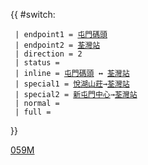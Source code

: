 {{ #switch: {{{format|}}}
  | endpoint1 = [[屯門碼頭公共運輸交匯處|屯門碼頭]]
  | endpoint2 = [[荃灣站公共運輸交匯處|荃灣站]]
  | direction = 2
  | status =
  | inline = [[屯門碼頭公共運輸交匯處|屯門碼頭]] ↔ [[荃灣站公共運輸交匯處|荃灣站]]
  | special1 = [[悅湖山莊巴士總站|悅湖山莊]]→[[荃灣站公共運輸交匯處|荃灣站]]
  | special2 = [[新屯門中心巴士總站|新屯門中心]]→[[荃灣站公共運輸交匯處|荃灣站]]
  | normal =
  | full =
}}<noinclude>[[Category:九龍巴士路線模板|059M]]</noinclude>